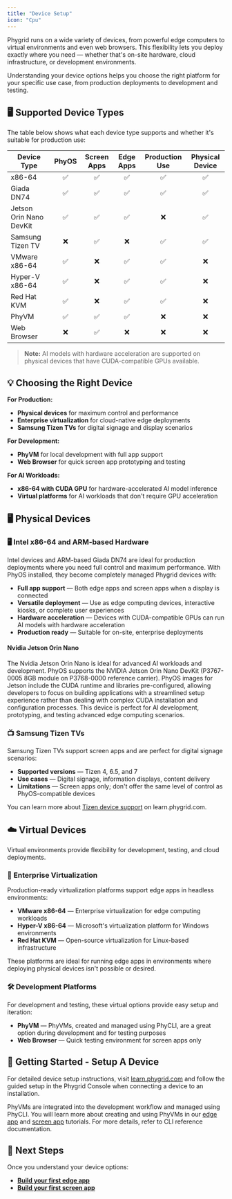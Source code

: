 ```yaml
---
title: "Device Setup"
icon: "Cpu"
---
```


Phygrid runs on a wide variety of devices, from powerful edge computers to virtual environments and even web browsers. This flexibility lets you deploy exactly where you need — whether that's on-site hardware, cloud infrastructure, or development environments.

Understanding your device options helps you choose the right platform for your specific use case, from production deployments to development and testing.

## 🖥 Supported Device Types

The table below shows what each device type supports and whether it's suitable for production use:

<table>
  <thead>
    <tr>
      <th>Device Type</th>
      <th align="center">PhyOS</th>
      <th align="center">Screen Apps</th>
      <th align="center">Edge Apps</th>
      <th align="center">Production Use</th>
      <th align="center">Physical Device</th>
    </tr>
  </thead>
  <tbody>
    <tr>
      <td>x86-64</td>
      <td align="center">✅</td>
      <td align="center">✅</td>
      <td align="center">✅</td>
      <td align="center">✅</td>
      <td align="center">✅</td>
    </tr>
    <tr>
      <td>Giada DN74</td>
      <td align="center">✅</td>
      <td align="center">✅</td>
      <td align="center">✅</td>
      <td align="center">✅</td>
      <td align="center">✅</td>
    </tr>
    <tr>
      <td>Jetson Orin Nano DevKit</td>
      <td align="center">✅</td>
      <td align="center">✅</td>
      <td align="center">✅</td>
      <td align="center">❌</td>
      <td align="center">✅</td>
    </tr>
    <tr>
      <td>Samsung Tizen TV</td>
      <td align="center">❌</td>
      <td align="center">✅</td>
      <td align="center">❌</td>
      <td align="center">✅</td>
      <td align="center">✅</td>
    </tr>
    <tr>
      <td>VMware x86-64</td>
      <td align="center">✅</td>
      <td align="center">❌</td>
      <td align="center">✅</td>
      <td align="center">✅</td>
      <td align="center">❌</td>
    </tr>
    <tr>
      <td>Hyper-V x86-64</td>
      <td align="center">✅</td>
      <td align="center">❌</td>
      <td align="center">✅</td>
      <td align="center">✅</td>
      <td align="center">❌</td>
    </tr>
    <tr>
      <td>Red Hat KVM</td>
      <td align="center">✅</td>
      <td align="center">❌</td>
      <td align="center">✅</td>
      <td align="center">✅</td>
      <td align="center">❌</td>
    </tr>
    <tr>
      <td>PhyVM</td>
      <td align="center">✅</td>
      <td align="center">✅</td>
      <td align="center">✅</td>
      <td align="center">❌</td>
      <td align="center">❌</td>
    </tr>
    <tr>
      <td>Web Browser</td>
      <td align="center">❌</td>
      <td align="center">✅</td>
      <td align="center">❌</td>
      <td align="center">❌</td>
      <td align="center">❌</td>
    </tr>
  </tbody>
</table>

> **Note:** AI models with hardware acceleration are supported on physical devices that have CUDA-compatible GPUs available.

## 💡 Choosing the Right Device

**For Production:**
- **Physical devices** for maximum control and performance
- **Enterprise virtualization** for cloud-native edge deployments
- **Samsung Tizen TVs** for digital signage and display scenarios

**For Development:**
- **PhyVM** for local development with full app support
- **Web Browser** for quick screen app prototyping and testing

**For AI Workloads:**
- **x86-64 with CUDA GPU** for hardware-accelerated AI model inference
- **Virtual platforms** for AI workloads that don't require GPU acceleration


## 🖥️ Physical Devices

### 🖥 Intel x86-64 and ARM-based Hardware

Intel devices and ARM-based Giada DN74 are ideal for production deployments where you need full control and maximum performance. With PhyOS installed, they become completely managed Phygrid devices with:

- **Full app support** — Both edge apps and screen apps when a display is connected
- **Versatile deployment** — Use as edge computing devices, interactive kiosks, or complete user experiences
- **Hardware acceleration** — Devices with CUDA-compatible GPUs can run AI models with hardware acceleration
- **Production ready** — Suitable for on-site, enterprise deployments

#### Nvidia Jetson Orin Nano

The Nvidia Jetson Orin Nano is ideal for advanced AI workloads and development. PhyOS supports the NVIDIA Jetson Orin Nano DevKit (P3767-0005 8GB module on P3768-0000 reference carrier). PhyOS images for Jetson include the CUDA runtime and libraries pre-configured, allowing developers to focus on building applications with a streamlined setup experience rather than dealing with complex CUDA installation and configuration processes. This device is perfect for AI development, prototyping, and testing advanced edge computing scenarios.

### 📺 Samsung Tizen TVs

Samsung Tizen TVs support screen apps and are perfect for digital signage scenarios:

- **Supported versions** — Tizen 4, 6.5, and 7
- **Use cases** — Digital signage, information displays, content delivery
- **Limitations** — Screen apps only; don't offer the same level of control as PhyOS-compatible devices

You can learn more about [Tizen device support](https://learn.phygrid.com/installations/connect-a-tizen-device-to-an-installation/) on learn.phygrid.com.

## ☁️ Virtual Devices

Virtual environments provide flexibility for development, testing, and cloud deployments.

### 🏢 Enterprise Virtualization

Production-ready virtualization platforms support edge apps in headless environments:

- **VMware x86-64** — Enterprise virtualization for edge computing workloads
- **Hyper-V x86-64** — Microsoft's virtualization platform for Windows environments  
- **Red Hat KVM** — Open-source virtualization for Linux-based infrastructure

These platforms are ideal for running edge apps in environments where deploying physical devices isn't possible or desired.

### 🛠 Development Platforms

For development and testing, these virtual options provide easy setup and iteration:

- **PhyVM** — PhyVMs, created and managed using PhyCLI, are a great option during development and for testing purposes
- **Web Browser** — Quick testing environment for screen apps only

## 🚀 Getting Started - Setup A Device

For detailed device setup instructions, visit [learn.phygrid.com](https://learn.phygrid.com/installations/connect-a-new-device-to-an-installation/) and follow the guided setup in the Phygrid Console when connecting a device to an installation.

PhyVMs are integrated into the development workflow and managed using PhyCLI. You will learn more about creating and using PhyVMs in our [edge app](../../tutorials/build-your-first-edge-app) and [screen app](../../tutorials/build-your-first-screen-app) tutorials.
For more details, refer to CLI reference documentation.

## 🔄 Next Steps

Once you understand your device options:

- **[Build your first edge app](../../tutorials/build-your-first-edge-app)**
- **[Build your first screen app](../../tutorials/build-your-first-screen-app)**